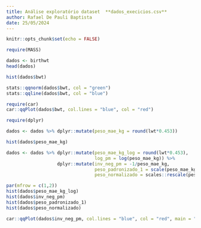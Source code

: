```yaml
---
title: Análise exploratório dataset  **dados_execicios.csv**
author: Rafael De Pauli Baptista
date: 25/05/2024
---
```


```r
knitr::opts_chunk$set(echo = FALSE)
```

```r
require(MASS)

dados <- birthwt
head(dados)

hist(dados$bwt)

stats::qqnorm(dados$bwt, col = "green")
stats::qqline(dados$bwt, col = "blue")

require(car)
car::qqPlot(dados$bwt, col.lines = "blue", col = "red")

require(dplyr)

dados <- dados %>% dplyr::mutate(peso_mae_kg = round(lwt*0.453))

hist(dados$peso_mae_kg)

dados <- dados %>% dplyr::mutate(peso_mae_kg_log = round(lwt*0.453),
                                 log_pm = log(peso_mae_kg)) %>%
                   dplyr::mutate(inv_neg_pm = -1/peso_mae_kg,
                                 peso_padronizado_1 = scale(peso_mae_kg),
                                 peso_normalizado = scales::rescale(peso_mae_kg))

par(mfrow = c(1,2))
hist(dados$peso_mae_kg_log)
hist(dados$inv_neg_pm)
hist(dados$peso_padronizado_1)
hist(dados$peso_normalizado)
```

```r
car::qqPlot(dados$inv_neg_pm, col.lines = "blue", col = "red", main = "Inversa negativa")
```